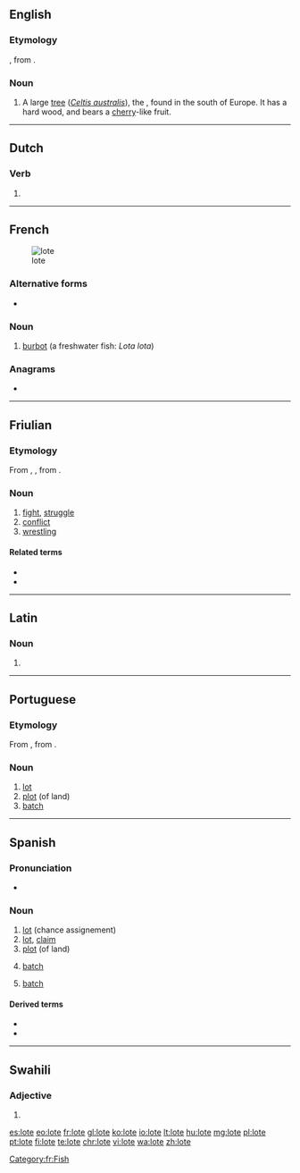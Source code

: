 ==English==

===Etymology===
{{etyl|la|en}} {{lena}} {{term|lotus|lang=la}}, from {{etyl|grc|-}} {{m|grc|λωτός||lotus}}.

===Noun===
{{en-noun}}

# A large [[tree]] (''[[Celtis australis]]''), the {{vern|European nettle tree|pedia=1}}, found in the south of Europe. It has a hard wood, and bears a [[cherry]]-like fruit.
#: {{rfquotek|Eng. Cyc.}}

{{Webster 1913}}

{{catlangcode|en|Fruits|Trees}}

----

==Dutch==

===Verb===
{{nl-verb-form}}

# {{nl-verb form of|n=sg|t=pres|m=subj|loten}}

----

==French==
[[Image: Trüsche Walchensee.jpg|thumb|lote]]

===Alternative forms===
* {{l|fr|lotte}}

===Noun===
{{fr-noun|f}}

# [[burbot]] (a freshwater fish: ''Lota lota'')

===Anagrams===
* {{l|fi|tôle}}

[[Category:fr:Fish]]

----
==Friulian==

===Etymology===
From {{etyl|VL.|fur}} {{m|la|*lucta}}, {{m|la|lucta}}, from {{etyl|la|fur}} {{m|la|luctor}}.

===Noun===
{{fur-noun|f|pl=lotis}}

# [[fight]], [[struggle]]
# [[conflict]]
# [[wrestling]]

====Related terms====
* {{l|fur|lotâ}}
* {{l|fur|lotadôr}}

----

==Latin==

===Noun===
{{la-noun-form|lōte}}

# {{inflection of|lōtus||voc|s|lang=la}}

----

==Portuguese==

===Etymology===

From {{etyl|fr|pt}} {{m|fr|lot}}, from {{etyl|frk|fr}} {{m|frk|*lot}}.

===Noun===
{{pt-noun|m}}

# [[lot]]
# [[plot]] (of land)
# [[batch]]

----

==Spanish==

===Pronunciation===
* {{rhymes|ote|lang=es}}

===Noun===
{{es-noun|m}}

# [[lot]] (chance assignement)
# [[lot]], [[claim]]
# [[plot]] (of land)
# {{context|production|lang=es}} [[batch]]
# {{context|informatics|lang=es}} [[batch]]

====Derived terms====
* {{l|es|al lote}}
* {{l|es|lotear}}

----

==Swahili==

===Adjective===
{{head|sw|adjective form}}

# {{sw-adj form of|ji|ote}}

[[es:lote]]
[[eo:lote]]
[[fr:lote]]
[[gl:lote]]
[[ko:lote]]
[[io:lote]]
[[lt:lote]]
[[hu:lote]]
[[mg:lote]]
[[pl:lote]]
[[pt:lote]]
[[fi:lote]]
[[te:lote]]
[[chr:lote]]
[[vi:lote]]
[[wa:lote]]
[[zh:lote]]